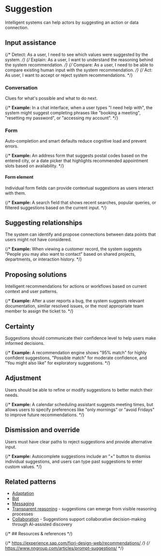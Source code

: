 
<Meta title="Patterns/Intelligence/Suggestion*" />

# Suggestion

Intelligent systems can help actors by suggesting an action or data connection.

## Input assistance

{/* Detect: As a user, I need to see which values were suggested by the system. */}
{/* Explain: As a user, I want to understand the reasoning behind the system recommendation. */}
{/* Compare: As a user, I need to be able to compare existing human input with the system recommendation. */}
{/* Act: As user, I want to accept or reject system recommendations. */}

### Conversation

Clues for what's possible and what to do next.

{/* **Example:** In a chat interface, when a user types "I need help with", the system might suggest completing phrases like "booking a meeting", "resetting my password", or "accessing my account". */}

### Form

Auto-completion and smart defaults reduce cognitive load and prevent errors.

{/* **Example:** An address form that suggests postal codes based on the entered city, or a date picker that highlights recommended appointment slots based on availability. */}

#### Form element

Individual form fields can provide contextual suggestions as users interact with them.

{/* **Example:** A search field that shows recent searches, popular queries, or filtered suggestions based on the current input. */}

## Suggesting relationships

The system can identify and propose connections between data points that users might not have considered.

{/* **Example:** When viewing a customer record, the system suggests "People you may also want to contact" based on shared projects, departments, or interaction history. */}

## Proposing solutions

Intelligent recommendations for actions or workflows based on current context and user patterns.

{/* **Example:** After a user reports a bug, the system suggests relevant documentation, similar resolved issues, or the most appropriate team member to assign the ticket to. */}

## Certainty

Suggestions should communicate their confidence level to help users make informed decisions.

{/* **Example:** A recommendation engine shows "95% match" for highly confident suggestions, "Possible match" for moderate confidence, and "You might also like" for exploratory suggestions. */}

## Adjustment

Users should be able to refine or modify suggestions to better match their needs.

{/* **Example:** A calendar scheduling assistant suggests meeting times, but allows users to specify preferences like "only mornings" or "avoid Fridays" to improve future recommendations. */}

## Dismission and override

Users must have clear paths to reject suggestions and provide alternative input.

{/* **Example:** Autocomplete suggestions include an "×" button to dismiss individual suggestions, and users can type past suggestions to enter custom values. */}

## Related patterns

- [Adaptation](../?path=/docs/foundations-adaptation--docs)
- [Bot](../?path=/docs/patterns-intelligence-bot--docs)
- [Messaging](../?path=/docs/compositions-messaging--docs)
- [Transparent reasoning](../?path=/docs/patterns-communication-transparent-reasonining--docs) - suggestions can emerge from visible reasoning processes
- [Collaboration](../?path=/docs/patterns-interaction-collaboration--docs) - Suggestions support collaborative decision-making through AI-assisted discovery

{/* ## Resources & references */}

{/* https://experience.sap.com/fiori-design-web/recommendations/ */}
{/* https://www.nngroup.com/articles/prompt-suggestions/ */}